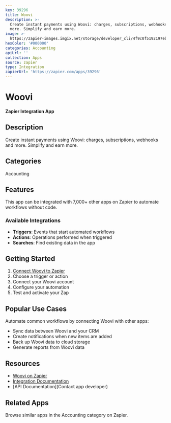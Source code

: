 ```yaml
---
key: 39296
title: Woovi
description: >-
  Create instant payments using Woovi: charges, subscriptions, webhooks and
  more. Simplify and earn more.
image: >-
  https://zapier-images.imgix.net/storage/developer_cli/4f9c0f5192197ebed124e1e3c0cf8bd3.png?auto=format%2Ccompress&ixlib=python-3.0.0&q=50
hexColor: '#000000'
categories: Accounting
apiUrl: ''
collection: Apps
source: zapier
type: Integration
zapierUrl: 'https://zapier.com/apps/39296'
---
```

# Woovi

**Zapier Integration App**

## Description

Create instant payments using Woovi: charges, subscriptions, webhooks and more. Simplify and earn more.

## Categories

Accounting

## Features

This app can be integrated with 7,000+ other apps on Zapier to automate workflows without code.

### Available Integrations

- **Triggers**: Events that start automated workflows
- **Actions**: Operations performed when triggered
- **Searches**: Find existing data in the app

## Getting Started

1. [Connect Woovi to Zapier](https://zapier.com/apps/39296)
2. Choose a trigger or action
3. Connect your Woovi account
4. Configure your automation
5. Test and activate your Zap

## Popular Use Cases

Automate common workflows by connecting Woovi with other apps:

- Sync data between Woovi and your CRM
- Create notifications when new items are added
- Back up Woovi data to cloud storage
- Generate reports from Woovi data

## Resources

- [Woovi on Zapier](https://zapier.com/apps/39296)
- [Integration Documentation](https://zapier.com/apps/39296/integrations)
- [API Documentation](Contact app developer)

## Related Apps

Browse similar apps in the Accounting category on Zapier.
